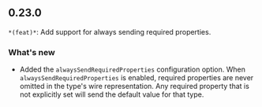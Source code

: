 ## 0.23.0
`*(feat)*`: Add support for always sending required properties.

### What's new
- Added the `alwaysSendRequiredProperties` configuration option. When `alwaysSendRequiredProperties` is enabled, required properties are never omitted in the type's wire representation. Any required property that is not explicitly set will send the default value for that type.

